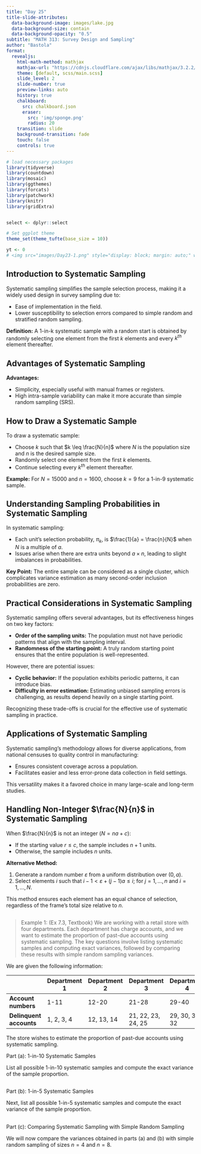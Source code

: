 ```yaml
---
title: "Day 25"
title-slide-attributes:
  data-background-image: images/lake.jpg
  data-background-size: contain
  data-background-opacity: "0.5"
subtitle: "MATH 313: Survey Design and Sampling"
author: "Bastola"
format:
  revealjs:
    html-math-method: mathjax
    mathjax-url: "https://cdnjs.cloudflare.com/ajax/libs/mathjax/3.2.2/MathJax.js"
    theme: [default, scss/main.scss]
    slide_level: 2
    slide-number: true
    preview-links: auto
    history: true
    chalkboard: 
      src: chalkboard.json
      eraser:
        src: 'img/sponge.png'
        radius: 20
    transition: slide
    background-transition: fade    
    touch: false
    controls: true
---
```


```r
# load necessary packages
library(tidyverse)
library(countdown)
library(mosaic)
library(ggthemes)
library(forcats)
library(patchwork)
library(knitr)
library(gridExtra)


select <- dplyr::select

# Set ggplot theme
theme_set(theme_tufte(base_size = 10))

yt <- 0
# <img src="images/Day23-1.png" style="display: block; margin: auto;" width="60%"  loading="lazy" decoding="async">

```


## Introduction to Systematic Sampling {.font80}

::: cle6

Systematic sampling simplifies the sample selection process, making it a widely used design in survey sampling due to:

- Ease of implementation in the field.
- Lower susceptibility to selection errors compared to simple random and stratified random sampling.

**Definition:** A 1-in-k systematic sample with a random start is obtained by randomly selecting one element from the first $k$ elements and every $k^{th}$ element thereafter.

:::


## Advantages of Systematic Sampling {.font70}

::: cle7

**Advantages:**

- Simplicity, especially useful with manual frames or registers.
- High intra-sample variability can make it more accurate than simple random sampling (SRS).

:::

## How to Draw a Systematic Sample {.font80}

::: cle8

To draw a systematic sample:

- Choose $k$ such that $k \leq \frac{N}{n}$ where $N$ is the population size and $n$ is the desired sample size.
- Randomly select one element from the first $k$ elements.
- Continue selecting every $k^{th}$ element thereafter.

**Example:** For $N=15000$ and $n=1600$, choose $k=9$ for a 1-in-9 systematic sample.
:::


## Understanding Sampling Probabilities in Systematic Sampling {.font80}

::: cle5

In systematic sampling:

- Each unit's selection probability, $\pi_k$, is $\frac{1}{a} = \frac{n}{N}$ when $N$ is a multiple of $a$.
- Issues arise when there are extra units beyond $a \times n$, leading to slight imbalances in probabilities.

**Key Point:** The entire sample can be considered as a single cluster, which complicates variance estimation as many second-order inclusion probabilities are zero.

:::

## Practical Considerations in Systematic Sampling {.font70}

::: cle8

Systematic sampling offers several advantages, but its effectiveness hinges on two key factors:

- **Order of the sampling units:** The population must not have periodic patterns that align with the sampling interval.
- **Randomness of the starting point:** A truly random starting point ensures that the entire population is well-represented.

However, there are potential issues:

- **Cyclic behavior:** If the population exhibits periodic patterns, it can introduce bias.
- **Difficulty in error estimation:** Estimating unbiased sampling errors is challenging, as results depend heavily on a single starting point.

Recognizing these trade-offs is crucial for the effective use of systematic sampling in practice.

:::


## Applications of Systematic Sampling {.font80}

::: cle9

Systematic sampling's methodology allows for diverse applications, from national censuses to quality control in manufacturing:

- Ensures consistent coverage across a population.
- Facilitates easier and less error-prone data collection in field settings.

This versatility makes it a favored choice in many large-scale and long-term studies.

:::


## Handling Non-Integer $\frac{N}{n}$ in Systematic Sampling {.font70}

::: cle4

When $\frac{N}{n}$ is not an integer ($N = na + c$):

- If the starting value $r \leq c$, the sample includes $n+1$ units.
- Otherwise, the sample includes $n$ units.

**Alternative Method:**

1. Generate a random number $\varepsilon$ from a uniform distribution over $(0, a)$.
2. Select elements $i$ such that $i-1 < \varepsilon + (j-1)a \leq i$; for $j = 1, \ldots, n$ and $i = 1, \ldots, N$.

This method ensures each element has an equal chance of selection, regardless of the frame's total size relative to $n$.

:::

## {.font50}

> Example 1: (Ex 7.3, Textbook) We are working with a retail store with four departments. Each department has charge accounts, and we want to estimate the proportion of past-due accounts using systematic sampling. The key questions involve listing systematic samples and computing exact variances, followed by comparing these results with simple random sampling variances.


We are given the following information:

|                 | Department 1 | Department 2 | Department 3   | Department 4   |
|-----------------|--------------|--------------|----------------|----------------|
| **Account numbers** | 1-11        | 12-20       | 21-28         | 29-40         |
| **Delinquent accounts** | 1, 2, 3, 4 | 12, 13, 14 | 21, 22, 23, 24, 25 | 29, 30, 31, 32 |


The store wishes to estimate the proportion of past-due accounts using systematic sampling.

Part (a): 1-in-10 Systematic Samples

List all possible 1-in-10 systematic samples and compute the exact variance of the sample proportion.




## {.font50}

Part (b): 1-in-5 Systematic Samples

Next, list all possible 1-in-5 systematic samples and compute the exact variance of the sample proportion.



## {.font50}

Part (c): Comparing Systematic Sampling with Simple Random Sampling

We will now compare the variances obtained in parts (a) and (b) with simple random sampling of sizes $n=4$ and $n=8$.


